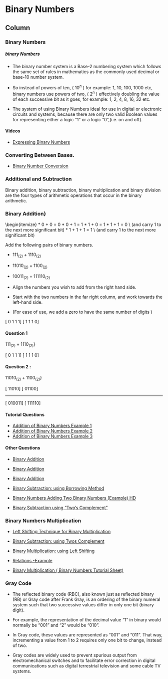 

Binary Numbers {data-navmenu="Binary Numbers"}
==================================

Column{.tabset}
-------------------------------------------------

### Binary Numbers

<h5> binary Numbers</h5>


* The binary number system is a Base-2 numbering system which follows the same set of rules in mathematics as the commonly used decimal or base-10 number system. 

* So instead of powers of ten, ( $10^n$ ) for example: 1, 10, 100, 1000 etc, binary numbers use powers of two, ( $2^n$ ) effectively doubling the value of each successive bit as it goes, for example: 1, 2, 4, 8, 16, 32 etc.

* The system of using Binary Numbers ideal for use in digital or electronic circuits and systems, because there are only two valid Boolean values for representing either a logic “1” or a logic “0”,(i.e. on and off).

#### Videos 
* <a href="https://www.youtube.com/watch?v=/xyo2UiDpND8"> Expressing Binary Numbers</a>

### Converting Between Bases.

* <a href="https://www.youtube.com/watch?v=/Xj75KbggKMU">Binary Number Conversion</a>

### Additional and Subtraction

Binary addition, binary subtraction, binary multiplication and binary division are the four types of arithmetic operations that occur in the binary arithmetic. 

### Binary Addition}

\textbf{Rules of Binary Addition}
\begin{itemize}
*  0 + 0 = 0
*  0 + 1 = 1
*  1 + 0 = 1
*  1 + 1 = 0 \\ (and carry 1 to the next more significant bit)
*  1 + 1 + 1 = 1 \\ (and carry 1 to the next more significant bit)

Add the following pairs of binary numbers.

*  $111_{(2)} + 1110_{(2)}$ 

*  $11010_{(2)} + 1100_{(2)}$

*  $10011_{(2)} + 111110_{(2)}$


*  Align the numbers you wish to add from the right hand side.
*  Start with the two numbers in the far right column, and work towards the left-hand side.

*  (For ease of use, we add a zero to have the same number of digits
)

\[ 0 1 1 1\]
\[ 1 1 1 0\]


#### Question 1 

 $111_{(2)} + 1110_{(2)}$}

\[ 0 1 1 1\]
\[ 1 1 1 0\]



\textbf{Answer : $111_{(2)} + 1110_{(2)} = 10101_{(2)}	$}


#### Question 2 : 

$11010_{(2)} + 1100_{(2)}$}

\[ 11010\]
\[ 01100\]



\textbf{Answer : $11010_{(2)} + 1100_{(2)} = 100110_{(2)}	$}

------------------------------------------------

\textbf{Question 3 : $10011_{(2)} + 111110_{(2)}$}

\[ 010011\]
\[ 111110\]




\textbf{Answer : $10011_{(2)} + 111110_{(2)} = 1010001_{(2)}$}




#### Tutorial Questions

* <a href="https://youtube.com/watch?v=/qhdgu7LXLX8">Addition of Binary Numbers Example 1</a>
* <a href="https://youtube.com/watch?v=/bi7QmO_dIbk">Addition of Binary Numbers Example 2	</a>
* <a href="https://youtube.com/watch?v=/wL6lYKoBy7M">Addition of Binary Numbers Example 3	</a>

#### Other Questions 



* <a href="https://www.youtube.com/watch?v=/HDQ7PGYo5Y8"> Binary Addition</a>

* <a href="https://www.youtube.com/watch?v=/Hz3PfnllV6I">Binary Addition</a>

* <a href="https://www.youtube.com/watch?v=/cnv7scvjc7o"> Binary Addition </a>

* <a href="https://www.youtube.com/watch?v=/dQMQMvU4GT0"> Binary Subtraction: using Borrowing Method</a>

* <a href="https://www.youtube.com/watch?v=/iwzaZDdaT9g">Binary Numbers Adding Two Binary Numbers (Example) HD</a>
    
* <a href="https://www.youtube.com/watch?v=/DTO3mS5D2lA">Binary Subtraction using "Two's Complement"</a>

### Binary Numbers Multiplication

* <a href="https://www.youtube.com/watch?v=/Ai5F0KLyh2Q"> Left Shifting Technique for Binary Multiplication</a>

* <a href="https://www.youtube.com/watch?v=/P_vd1vkafYk">  Binary Subtraction: using Twos Complement</a>
    
* <a href="https://www.youtube.com/watch?v=/WfWHdWwITgk"> Binary Multiplication: using Left Shifting</a>

* <a href="https://www.youtube.com/watch?v=/A08P9ZJsLOs"> Relations -Example</a>

* <a href="https://www.youtube.com/watch?v=/-svSPXMGyfs "> Binary Multiplication ( Binary Numbers Tutorial Sheet)		</a>

### Gray Code


* The reflected binary code (RBC), also known just as reflected binary (RB) or Gray code after Frank Gray, is an ordering of the binary numeral system such that two successive values differ in only one bit (binary digit).

* For example, the representation of the decimal value "1" in binary would normally be "001" and "2" would be "010". 

* In Gray code, these values are represented as "001" and "011". That way, incrementing a value from 1 to 2 requires only one bit to change, instead of two.

* Gray codes are widely used to prevent spurious output from electromechanical switches and to facilitate error correction in digital communications such as digital terrestrial television and some cable TV systems. 
